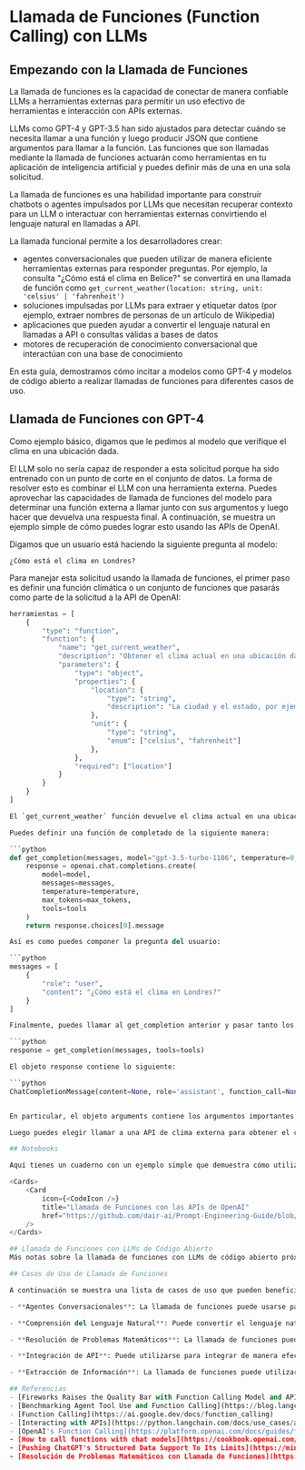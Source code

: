 # Llamada de Funciones (Function Calling) con LLMs


## Empezando con la Llamada de Funciones

La llamada de funciones es la capacidad de conectar de manera confiable LLMs a herramientas externas para permitir un uso efectivo de herramientas e interacción con APIs externas.

LLMs como GPT-4 y GPT-3.5 han sido ajustados para detectar cuándo se necesita llamar a una función y luego producir JSON que contiene argumentos para llamar a la función. Las funciones que son llamadas mediante la llamada de funciones actuarán como herramientas en tu aplicación de inteligencia artificial y puedes definir más de una en una sola solicitud.

La llamada de funciones es una habilidad importante para construir chatbots o agentes impulsados por LLMs que necesitan recuperar contexto para un LLM o interactuar con herramientas externas convirtiendo el lenguaje natural en llamadas a API.

La llamada funcional permite a los desarrolladores crear:

- agentes conversacionales que pueden utilizar de manera eficiente herramientas externas para responder preguntas. Por ejemplo, la consulta "¿Cómo está el clima en Belice?" se convertirá en una llamada de función como `get_current_weather(location: string, unit: 'celsius' | 'fahrenheit')`
- soluciones impulsadas por LLMs para extraer y etiquetar datos (por ejemplo, extraer nombres de personas de un artículo de Wikipedia)
- aplicaciones que pueden ayudar a convertir el lenguaje natural en llamadas a API o consultas válidas a bases de datos
- motores de recuperación de conocimiento conversacional que interactúan con una base de conocimiento

En esta guía, demostramos cómo incitar a modelos como GPT-4 y modelos de código abierto a realizar llamadas de funciones para diferentes casos de uso.

## Llamada de Funciones con GPT-4

Como ejemplo básico, digamos que le pedimos al modelo que verifique el clima en una ubicación dada.

El LLM solo no sería capaz de responder a esta solicitud porque ha sido entrenado con un punto de corte en el conjunto de datos. La forma de resolver esto es combinar el LLM con una herramienta externa. Puedes aprovechar las capacidades de llamada de funciones del modelo para determinar una función externa a llamar junto con sus argumentos y luego hacer que devuelva una respuesta final. A continuación, se muestra un ejemplo simple de cómo puedes lograr esto usando las APIs de OpenAI.

Digamos que un usuario está haciendo la siguiente pregunta al modelo:

```
¿Cómo está el clima en Londres?
```


Para manejar esta solicitud usando la llamada de funciones, el primer paso es definir una función climática o un conjunto de funciones que pasarás como parte de la solicitud a la API de OpenAI:

```python
herramientas = [
    {
        "type": "function",
        "function": {
            "name": "get_current_weather",
            "description": "Obtener el clima actual en una ubicación dada",
            "parameters": {
                "type": "object",
                "properties": {
                    "location": {
                        "type": "string",
                        "description": "La ciudad y el estado, por ejemplo, San Francisco, CA",
                    },
                    "unit": {
                        "type": "string",
                        "enum": ["celsius", "fahrenheit"]
                    },
                },
                "required": ["location"]
            }
        }
    }
]

El `get_current_weather` función devuelve el clima actual en una ubicación dada. Cuando pasas esta definición de función como parte de la solicitud, en realidad no se ejecuta una función, simplemente devuelve un objeto JSON que contiene los argumentos necesarios para llamar a la función. Aquí hay algunos fragmentos de código sobre cómo lograr esto.

Puedes definir una función de completado de la siguiente manera:

```python
def get_completion(messages, model="gpt-3.5-turbo-1106", temperature=0, max_tokens=300, tools=None):
    response = openai.chat.completions.create(
        model=model,
        messages=messages,
        temperature=temperature,
        max_tokens=max_tokens,
        tools=tools
    )
    return response.choices[0].message

Así es como puedes componer la pregunta del usuario:

```python
messages = [
    {
        "role": "user",
        "content": "¿Cómo está el clima en Londres?"
    }
]

Finalmente, puedes llamar al get_completion anterior y pasar tanto los messages como los tools:

```python
response = get_completion(messages, tools=tools)

El objeto response contiene lo siguiente:

```python
ChatCompletionMessage(content=None, role='assistant', function_call=None, tool_calls=[ChatCompletionMessageToolCall(id='...', function=Function(arguments='{"location":"London","unit":"celsius"}', name='get_current_weather'), type='function')])


En particular, el objeto arguments contiene los argumentos importantes extraídos por el modelo y que serán necesarios para completar la solicitud.

Luego puedes elegir llamar a una API de clima externa para obtener el clima actual. Una vez que tengas la información meteorológica disponible, puedes pasarla de vuelta al modelo para resumir una respuesta final dada la pregunta original del usuario.

## Notebooks

Aquí tienes un cuaderno con un ejemplo simple que demuestra cómo utilizar la llamada de funciones con las APIs de OpenAI:

<Cards>
    <Card 
        icon={<CodeIcon />}
        title="Llamada de Funciones con las APIs de OpenAI"
        href="https://github.com/dair-ai/Prompt-Engineering-Guide/blob/main/notebooks/pe-function-calling.ipynb"
    />
</Cards>

## Llamada de Funciones con LLMs de Código Abierto
Más notas sobre la llamada de funciones con LLMs de código abierto próximamente.

## Casos de Uso de Llamada de Funciones

A continuación se muestra una lista de casos de uso que pueden beneficiarse de la capacidad de llamada de funciones de LLMs:

- **Agentes Conversacionales**: La llamada de funciones puede usarse para crear agentes conversacionales o chatbots complejos que respondan preguntas complejas llamando a APIs externas o a una base de conocimiento externa y proporcionando respuestas más relevantes y útiles.

- **Comprensión del Lenguaje Natural**: Puede convertir el lenguaje natural en datos JSON estructurados, extraer datos estructurados del texto y realizar tareas como reconocimiento de entidades nombradas, análisis de sentimientos y extracción de palabras clave.

- **Resolución de Problemas Matemáticos**: La llamada de funciones puede usarse para definir funciones personalizadas para resolver problemas matemáticos complejos que requieren múltiples pasos y diferentes tipos de cálculos avanzados.

- **Integración de API**: Puede utilizarse para integrar de manera efectiva LLMs con APIs externas para obtener datos o realizar acciones basadas en la entrada. Esto podría ser útil para construir un sistema de preguntas y respuestas o un asistente creativo. En general, la llamada de funciones puede convertir el lenguaje natural en llamadas de API válidas.

- **Extracción de Información**: La llamada de funciones puede utilizarse de manera efectiva para extraer información específica de una entrada dada, como recuperar historias de noticias relevantes o referencias de un artículo.

## Referencias
- [Fireworks Raises the Quality Bar with Function Calling Model and API Release](https://blog.fireworks.ai/fireworks-raises-the-quality-bar-with-function-calling-model-and-api-release-e7f49d1e98e9)
- [Benchmarking Agent Tool Use and Function Calling](https://blog.langchain.dev/benchmarking-agent-tool-use/)
- [Function Calling](https://ai.google.dev/docs/function_calling)
- [Interacting with APIs](https://python.langchain.com/docs/use_cases/apis)
- [OpenAI's Function Calling](https://platform.openai.com/docs/guides/function-calling)
- [How to call functions with chat models](https://cookbook.openai.com/examples/how_to_call_functions_with_chat_models)
- [Pushing ChatGPT's Structured Data Support To Its Limits](https://minimaxir.com/2023/12/chatgpt-structured-data/)
- [Resolución de Problemas Matemáticos con Llamada de Funciones](https://github.com/svpino/openai-function-calling/blob/main/sample.ipynb)





